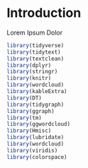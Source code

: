 # Introduction {#intro}

Lorem Ipsum Dolor

```r
library(tidyverse)
library(tidytext)
library(textclean)
library(dplyr)
library(stringr)
library(knitr)
library(wordcloud)
library(kableExtra)
library(DT)
library(tidygraph)
library(ggraph)
library(tm)
library(ggwordcloud)
library(Hmisc)
library(lubridate)
library(wordcloud)
library(viridis)
library(colorspace)
```